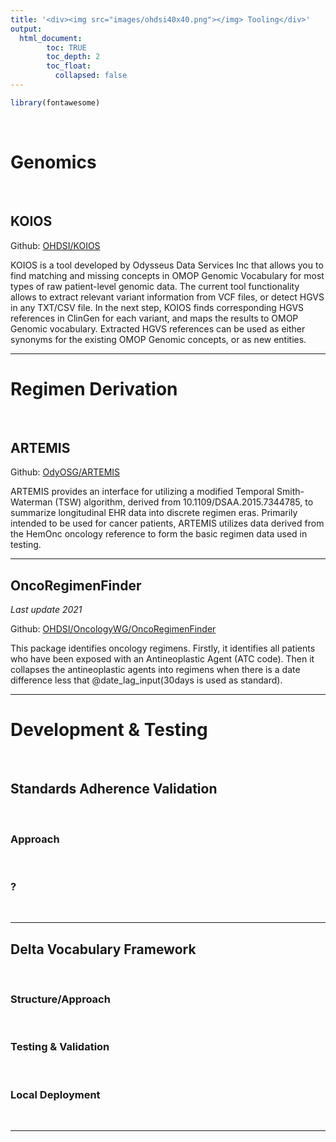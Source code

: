 ```yaml
---
title: '<div><img src="images/ohdsi40x40.png"></img> Tooling</div>'
output: 
  html_document:
        toc: TRUE
        toc_depth: 2
        toc_float:
          collapsed: false
---
```


```r
library(fontawesome)
```

<br>





# **Genomics**

<br>

## KOIOS

Github: [OHDSI/KOIOS](https://github.com/OHDSI/Koios)

KOIOS is a tool developed by Odysseus Data Services Inc that allows you to find matching and missing concepts in OMOP Genomic Vocabulary for most types of raw patient-level genomic data. The current tool functionality allows to extract relevant variant information from VCF files, or detect HGVS in any TXT/CSV file. In the next step, KOIOS finds corresponding HGVS references in ClinGen for each variant, and maps the results to OMOP Genomic vocabulary. Extracted HGVS references can be used as either synonyms for the existing OMOP Genomic concepts, or as new entities.


---

# **Regimen Derivation** 

<br>

## ARTEMIS 

Github: [OdyOSG/ARTEMIS](https://github.com/OdyOSG/ARTEMIS)

ARTEMIS provides an interface for utilizing a modified Temporal Smith-Waterman (TSW) algorithm, derived from 10.1109/DSAA.2015.7344785, to summarize longitudinal EHR data into discrete regimen eras. Primarily intended to be used for cancer patients, ARTEMIS utilizes data derived from the HemOnc oncology reference to form the basic regimen data used in testing.

---

## OncoRegimenFinder

*Last update 2021*

Github: [OHDSI/OncologyWG/OncoRegimenFinder](https://github.com/OHDSI/OncologyWG/tree/master/OncoRegimenFinder)

This package identifies oncology regimens. Firstly, it identifies all patients who have been exposed with an Antineoplastic Agent (ATC code). Then it collapses the antineoplastic agents into regimens when there is a date difference less that @date_lag_input(30days is used as standard).

---

# **Development & Testing**

<br> 

## Standards Adherence Validation

<br> 


### Approach

<br> 


### ?

<br> 


---

## Delta Vocabulary Framework

<br> 


### Structure/Approach

<br> 


### Testing & Validation

<br> 


### Local Deployment



<br>


---